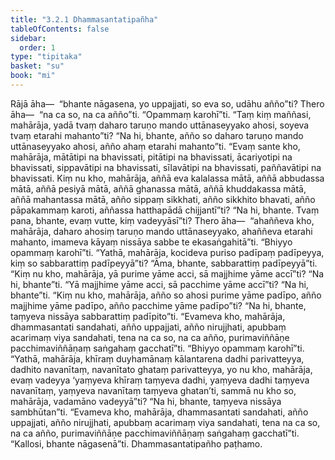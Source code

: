 ```yaml
---
title: "3.2.1 Dhammasantatipañha"
tableOfContents: false
sidebar:
  order: 1
type: "tipitaka"
basket: "su"
book: "mi"
---
```



<DynamicBreadcrumb />

<Division number="40" book="mi" bookNo="28">

<Paragraph number="178" book="mi">
Rājā āha—  “bhante nāgasena, yo uppajjati, so eva so, udāhu añño”ti? Thero āha—  “na ca so, na ca añño”ti.
</Paragraph>

<Paragraph number="179" book="mi">
“Opammaṃ karohī”ti. “Taṃ kiṃ maññasi, mahārāja, yadā tvaṃ daharo taruṇo mando uttānaseyyako ahosi, soyeva tvaṃ etarahi mahanto”ti? “Na hi, bhante, añño so daharo taruṇo mando uttānaseyyako ahosi, añño ahaṃ etarahi mahanto”ti. “Evaṃ sante kho, mahārāja, mātātipi na bhavissati, pitātipi na bhavissati, ācariyotipi na bhavissati, sippavātipi na bhavissati, sīlavātipi na bhavissati, paññavātipi na bhavissati. Kiṃ nu kho, mahārāja, aññā eva kalalassa mātā, aññā abbudassa mātā, aññā pesiyā mātā, aññā ghanassa mātā, aññā khuddakassa mātā, aññā mahantassa mātā, añño sippaṃ sikkhati, añño sikkhito bhavati, añño pāpakammaṃ karoti, aññassa hatthapādā chijjantī”ti? “Na hi, bhante. Tvaṃ pana, bhante, evaṃ vutte, kiṃ vadeyyāsī”ti? Thero āha—  “ahaññeva kho, mahārāja, daharo ahosiṃ taruṇo mando uttānaseyyako, ahaññeva etarahi mahanto, imameva kāyaṃ nissāya sabbe te ekasaṅgahitā”ti.
</Paragraph>

<Paragraph number="180" book="mi">
“Bhiyyo opammaṃ karohī”ti. “Yathā, mahārāja, kocideva puriso padīpaṃ padīpeyya, kiṃ so sabbarattiṃ padīpeyyā”ti? “Āma, bhante, sabbarattiṃ padīpeyyā”ti. “Kiṃ nu kho, mahārāja, yā purime yāme acci, sā majjhime yāme accī”ti? “Na hi, bhante”ti. “Yā majjhime yāme acci, sā pacchime yāme accī”ti? “Na hi, bhante”ti. “Kiṃ nu kho, mahārāja, añño so ahosi purime yāme padīpo, añño majjhime yāme padīpo, añño pacchime yāme padīpo”ti? “Na hi, bhante, taṃyeva nissāya sabbarattiṃ padīpito”ti. “Evameva kho, mahārāja, dhammasantati sandahati, añño uppajjati, añño nirujjhati, apubbaṃ acarimaṃ viya sandahati, tena na ca so, na ca añño, purimaviññāṇe pacchimaviññāṇaṃ saṅgahaṃ gacchatī”ti.
</Paragraph>

<Paragraph number="181" book="mi">
“Bhiyyo opammaṃ karohī”ti. “Yathā, mahārāja, khīraṃ duyhamānaṃ kālantarena dadhi parivatteyya, dadhito navanītaṃ, navanītato ghataṃ parivatteyya, yo nu kho, mahārāja, evaṃ vadeyya ‘yaṃyeva khīraṃ taṃyeva dadhi, yaṃyeva dadhi taṃyeva navanītaṃ, yaṃyeva navanītaṃ taṃyeva ghatan’ti, sammā nu kho so, mahārāja, vadamāno vadeyyā”ti? “Na hi, bhante, taṃyeva nissāya sambhūtan”ti. “Evameva kho, mahārāja, dhammasantati sandahati, añño uppajjati, añño nirujjhati, apubbaṃ acarimaṃ viya sandahati, tena na ca so, na ca añño, purimaviññāṇe pacchimaviññāṇaṃ saṅgahaṃ gacchatī”ti.
</Paragraph>

<Paragraph number="182" book="mi">
“Kallosi, bhante nāgasenā”ti.

</Paragraph>
</Division>

<Paragraph number="183" type="center" book="mi">
Dhammasantatipañho paṭhamo.
</Paragraph>